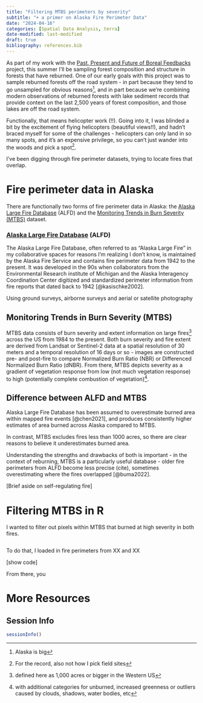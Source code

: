 ```yaml
---
title: "Filtering MTBS perimeters by severity"
subtitle: "+ a primer on Alaska Fire Perimeter Data"
date: "2024-04-16"
categories: [Spatial Data Analysis, terra]
date-modified: last-modified
draft: true
bibliography: references.bib
---
```


As part of my work with the [Past, Present and Future of Boreal Feedbacks](https://www.nsf.gov/awardsearch/showAward?AWD_ID=2215118&HistoricalAwards=false) project, this summer I'll be sampling forest composition and structure in forests that have reburned. One of our early goals with this project was to sample reburned forests off the road system - in part because they tend to go unsampled for obvious reasons[^1], and in part because we're combining modern observations of reburned forests with lake sediment records that provide context on the last 2,500 years of forest composition, and those lakes are off the road system.

[^1]: Alaska is big

Functionally, that means helicopter work (!!). Going into it, I was blinded a bit by the excitement of flying helicopters (beautiful views!!), and hadn't braced myself for some of the challenges - helicopters can only land in so many spots, and it's an expensive privilege, so you can't just wander into the woods and pick a spot[^2].

[^2]: For the record, also not how I pick field sites

I've been digging through fire perimeter datasets, trying to locate fires that overlap.

# Fire perimeter data in Alaska

There are functionally two forms of fire perimeter data in Alaska: the [Alaska Large Fire Database](https://www.frames.gov/catalog/10465) (ALFD) and the [Monitoring Trends in Burn Severity (MTBS)](https://www.mtbs.gov/) dataset. 

### [Alaska Large Fire Database](https://blm-egis.maps.arcgis.com/apps/instant/portfolio/index.html?appid=4841da6a16804c07849c27ea7db2a26b) (ALFD)

The Alaska Large Fire Database, often referred to as "Alaska Large Fire" in my collaborative spaces for reasons I'm realizing I don't know, is maintained by the Alaska Fire Service and contains fire perimeter data from 1942 to the present. It was developed in the 90s when collaborators from the Environmental Research institute of Michigan and the Alaska Interagency Coordination Center digitized and standardized perimeter information from fire reports that dated back to 1942 [@kasischke2002].

Using ground surveys, airborne surveys and aerial or satellite photography

## Monitoring Trends in Burn Severity (MTBS)

MTBS data consists of burn severity and extent information on large fires[^3] across the US from 1984 to the present. Both burn severity and fire extent are derived from Landsat or Sentinel-2 data at a spatial resolution of 30 meters and a temporal resolution of 16 days or so - images are constructed pre- and post-fire to compare Normalized Burn Ratio (NBR) or Differenced Normalized Burn Ratio (dNBR). From there, MTBS depicts severity as a gradient of vegetation response from low (not much vegetation response) to high (potentially complete combustion of vegetation)[^4].

[^3]: defined here as 1,000 acres or bigger in the Western US

[^4]: with additional categories for unburned, increased greenness or outliers caused by clouds, shadows, water bodies, etc

## Difference between ALFD and MTBS

Alaska Large Fire Database has been assumed to overestimate burned area within mapped fire events [@chen2021], and produces consistently higher estimates of area burned across Alaska compared to MTBS. 

In contrast, MTBS excludes fires less than 1000 acres, so there are clear reasons to believe it underestimates burned area.

Understanding the strengths and drawbacks of both is important - in the context of reburning, MTBS is a particularly useful database - older fire perimeters from ALFD become less precise (cite), sometimes overestimating where the fires overlapped [@buma2022].

\[Brief aside on self-regulating fire\]

# Filtering MTBS in R

I wanted to filter out pixels within MTBS that burned at high severity in both fires.

```r

```

To do that, I loaded in fire perimeters from XX and XX

\[show code\]

From there, you

# More Resources

## Session Info
```r
sessionInfo()
```



